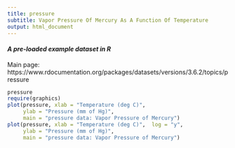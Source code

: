 ```yaml
---
title: pressure
subtitle: Vapor Pressure Of Mercury As A Function Of Temperature
output: html_document
---
```


#### *A pre-loaded example dataset in R*
Main page: https://www.rdocumentation.org/packages/datasets/versions/3.6.2/topics/pressure

```r
pressure
require(graphics)
plot(pressure, xlab = "Temperature (deg C)",
     ylab = "Pressure (mm of Hg)",
     main = "pressure data: Vapor Pressure of Mercury")
plot(pressure, xlab = "Temperature (deg C)",  log = "y",
     ylab = "Pressure (mm of Hg)",
     main = "pressure data: Vapor Pressure of Mercury")
```
